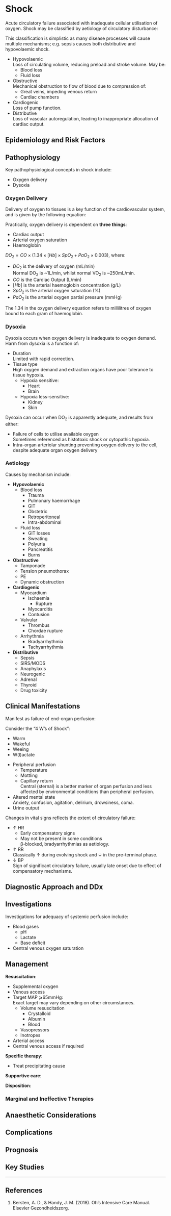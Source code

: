 # Shock

Acute circulatory failure associated with inadequate cellular utilisation of oxygen. Shock may be classified by aetiology of circulatory disturbance:

:::column-margin
This classification is simplistic as many disease processes will cause multiple mechanisms; e.g. sepsis causes both distributive and hypovolaemic shock.
:::


* Hypovolaemic\
Loss of circulating volume, reducing preload and stroke volume. May be:
	* Blood loss
	* Fluid loss
* Obstructive\
Mechanical obstruction to flow of blood due to compression of:
	* Great veins, impeding venous return
	* Cardiac chambers
* Cardiogenic\
Loss of pump function.
* Distributive\
Loss of vascular autoregulation, leading to inappropriate allocation of cardiac output.


## Epidemiology and Risk Factors

## Pathophysiology

Key pathophysiological concepts in shock include:

* Oxygen delivery
* Dysoxia

### Oxygen Delivery

Delivery of oxygen to tissues is a key function of the cardiovascular system, and is given by the following equation:

:::column-margin
Practically, oxygen delivery is dependent on **three things**:

* Cardiac output
* Arterial oxygen saturation
* Haemoglobin
:::

$DO_2 = CO \times (1.34 \times [Hb] \times SpO_2 + PaO_2 \times 0.003)$, where:

* $DO_2$ is the delivery of oxygen (mL/min)\
Normal DO~2~ is ~1L/min, whilst normal VO~2~ is ~250mL/min.
* $CO$ is the Cardiac Output (L/min)
* $[Hb]$ is the arterial haemoglobin concentration (g/L)
* $SpO_2$ is the arterial oxygen saturation (%)
* $PaO_2$ is the arterial oxygen partial pressure (mmHg)


:::column-margin
The 1.34 in the oxygen delivery equation refers to millilitres of oxygen bound to each gram of haemoglobin.
:::

### Dysoxia

Dysoxia occurs when oxygen delivery is inadequate to oxygen demand. Harm from dysoxia is a function of:

* Duration\
Limited with rapid correction.
* Tissue type\
High oxygen demand and extraction organs have poor tolerance to tissue hypoxia.
	* Hypoxia sensitive:
		* Heart
		* Brain
	* Hypoxia less-sensitive:
		* Kidney
		* Skin


Dysoxia can occur when DO~2~ is apparently adequate, and results from either:

* Failure of cells to utilise available oxygen\
Sometimes referenced as histotoxic shock or cytopathic hypoxia.
* Intra-organ arteriolar shunting preventing oxygen delivery to the cell, despite adequate organ oxygen delivery\


### Aetiology

Causes by mechanism include:

* **Hypovolaemic**
	* Blood loss
		* Trauma
		* Pulmonary haemorrhage
		* GIT
		* Obstetric
		* Retroperitoneal
		* Intra-abdominal
	* Fluid loss
		* GIT losses
		* Sweating
		* Polyuria
		* Pancreatitis
		* Burns
* **Obstructive**
	* Tamponade
	* Tension pneumothorax
	* PE
	* Dynamic obstruction
* **Cardiogenic**
	* Myocardium
		* Ischaemia
			* Rupture
		* Myocarditis
		* Contusion
	* Valvular
		* Thrombus
		* Chordae rupture
	* Arrhythmia
		* Bradyarrhythmia
		* Tachyarrhythmia
* **Distributive**
	* Sepsis
	* SIRS/MODS
	* Anaphylaxis
	* Neurogenic
	* Adrenal
	* Thyroid
	* Drug toxicity

## Clinical Manifestations

Manifest as failure of end-organ perfusion:

:::column-margin
Consider the "4 W's of Shock":

* Warm
* Wakeful
* Weeing
* W(l)actate
:::

* Peripheral perfusion\
	* Temperature
	* Mottling
	* Capillary return\
	Central (sternal) is a better marker of organ perfusion and less affected by environmental conditions than peripheral perfusion.
* Altered mental state\
Anxiety, confusion, agitation, delirium, drowsiness, coma.
* Urine output\


Changes in vital signs reflects the extent of circulatory failure:

* ↑ HR
	* Early compensatory signs
	* May not be present in some conditions\
	β-blocked, bradyarrhythmias as aetiology.
* ↑ RR\
Classically ↑ during evolving shock and ↓ in the pre-terminal phase.
* ↓ BP\
Sign of significant circulatory failure, usually late onset due to effect of compensatory mechanisms.


## Diagnostic Approach and DDx

## Investigations

Investigations for adequacy of systemic perfusion include:

* Blood gases
	* pH
	* Lactate
	* Base deficit
* Central venous oxygen saturation


## Management

**Resuscitation**:\

* Supplemental oxygen
* Venous access
* Target MAP ⩾65mmHg:\
Exact target may vary depending on other circumstances.
	* Volume resuscitation
		* Crystalloid
		* Albumin
		* Blood
	* Vasopressors
	* Inotropes
* Arterial access
* Central venous access if required

**Specific therapy**:

* Treat precipitating cause

**Supportive care**:

**Disposition**:


### Marginal and Ineffective Therapies

## Anaesthetic Considerations

## Complications

## Prognosis

## Key Studies


---

## References

1. Bersten, A. D., & Handy, J. M. (2018). Oh’s Intensive Care Manual. Elsevier Gezondheidszorg.